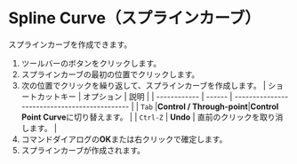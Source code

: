 
# Spline Curve（スプラインカーブ）

<Reference shortcut="" command="Spline Curve" button="ツールバー" />

スプラインカーブを作成できます。

1. ツールバーのボタンをクリックします。
2. スプラインカーブの最初の位置でクリックします。
3. 次の位置でクリックを繰り返して、スプラインカーブを作成します。
   | ショートカットキー | オプション | 説明                                   |
   | ------------ | ------ | --------------------------------------------- |
   | `Tab`        |**Control /  Through-point**|**Control Point Curve**に切り替えます。 |
   | `Ctrl-Z`  | **Undo** | 直前のクリックを取り消します。 |
4. コマンドダイアログの**OK**または右クリックで確定します。
5. スプラインカーブが作成されます。

